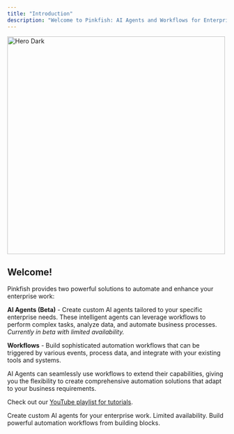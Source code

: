 ```yaml
---
title: "Introduction"
description: "Welcome to Pinkfish: AI Agents and Workflows for Enterprise"
---
```


<img
  width="500"
  alt="Hero Dark"
  classname="hidden dark:block"
  src="/images/hero2.png"
/>

## Welcome!

Pinkfish provides two powerful solutions to automate and enhance your enterprise work:

**AI Agents (Beta)** - Create custom AI agents tailored to your specific enterprise needs. These intelligent agents can leverage workflows to perform complex tasks, analyze data, and automate business processes. *Currently in beta with limited availability.*

**Workflows** - Build sophisticated automation workflows that can be triggered by various events, process data, and integrate with your existing tools and systems.

AI Agents can seamlessly use workflows to extend their capabilities, giving you the flexibility to create comprehensive automation solutions that adapt to your business requirements.

Check out our [YouTube playlist for tutorials](https://www.youtube.com/playlist?list=PL1NAOwNOuiumdXzefvi5VxzugTRkMUx11).

<CardGroup cols={2}>
  <Card title="AI Agents (Beta)" icon="brain" href="/agents/introduction">
    Create custom AI agents for your enterprise work. Limited availability.
  </Card>

  <Card title="Workflows" icon="bolt" href="/essentials/automations">
    Build powerful automation workflows from building blocks.
  </Card>
</CardGroup>
